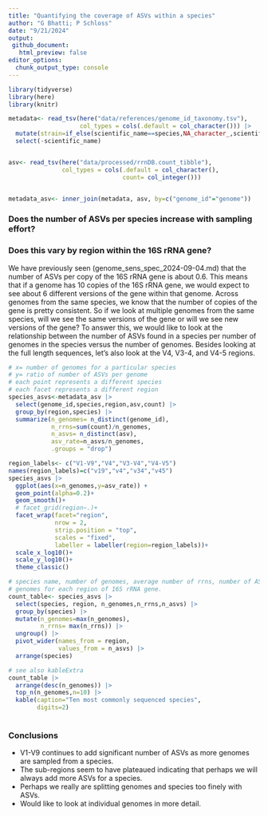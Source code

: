 ```yaml
---
title: "Quantifying the coverage of ASVs within a species"
author: "G Bhatti; P Schloss"
date: "9/21/2024"
output:
 github_document:
   html_preview: false
editor_options: 
  chunk_output_type: console
---
```


```r
library(tidyverse)
library(here)
library(knitr)

metadata<- read_tsv(here("data/references/genome_id_taxonomy.tsv"),
                    col_types = cols(.default = col_character())) |> 
  mutate(strain=if_else(scientific_name==species,NA_character_,scientific_name)) |> 
  select(-scientific_name)


asv<- read_tsv(here("data/processed/rrnDB.count_tibble"),
               col_types = cols(.default = col_character(),
                                count= col_integer()))


metadata_asv<- inner_join(metadata, asv, by=c("genome_id"="genome"))
```

### Does the number of ASVs per species increase with sampling effort? 
### Does this vary by region within the 16S rRNA gene?

We have previously seen (genome_sens_spec_2024-09-04.md) that the number of ASVs 
per copy of the 16S rRNA gene is about 0.6. This means that if a genome has 10 
copies of the 16S rRNA gene, we would expect to see about 6 different versions 
of the gene within that genome. Across genomes from the same species, we know 
that the number of copies of the gene is pretty consistent. So if we look at
multiple genomes from the same species, will we see the same versions of the gene
or will we see new versions of the gene? To answer this, we would like to look at
the relationship between the number of ASVs found in a species per number of
genomes in the species versus the number of genomes. Besides looking at the full
length sequences, let's also look at the V4, V3-4, and V4-5 regions.

```r
# x= number of genomes for a particular species
# y= ratio of number of ASVs per genome
# each point represents a different species
# each facet represents a different region
species_asvs<-metadata_asv |> 
  select(genome_id,species,region,asv,count) |> 
  group_by(region,species) |> 
  summarize(n_genomes= n_distinct(genome_id),
            n_rrns=sum(count)/n_genomes,
            n_asvs= n_distinct(asv),
            asv_rate=n_asvs/n_genomes,
            .groups = "drop") 

region_labels<- c("V1-V9","V4","V3-V4","V4-V5")
names(region_labels)=c("v19","v4","v34","v45")
species_asvs |> 
  ggplot(aes(x=n_genomes,y=asv_rate)) +
  geom_point(alpha=0.2)+
  geom_smooth()+
  # facet_grid(region~.)+
  facet_wrap(facet="region",
             nrow = 2,
             strip.position = "top",
             scales = "fixed",
             labeller = labeller(region=region_labels))+
  scale_x_log10()+
  scale_y_log10()+
  theme_classic()
```

```r
# species name, number of genomes, average number of rrns, number of ASVs across
# genomes for each region of 16S rRNA gene.
count_table<- species_asvs |>   
  select(species, region, n_genomes,n_rrns,n_asvs) |> 
  group_by(species) |> 
  mutate(n_genomes=max(n_genomes),
         n_rrns= max(n_rrns)) |> 
  ungroup() |> 
  pivot_wider(names_from = region,
              values_from = n_asvs) |> 
  arrange(species) 

# see also kableExtra
count_table |> 
  arrange(desc(n_genomes)) |> 
  top_n(n_genomes,n=10) |> 
  kable(caption="Ten most commonly sequenced species",
        digits=2)
  

```

### Conclusions

* V1-V9 continues to add significant number of ASVs as more genomes are sampled
from a species.
* The sub-regions seem to have plateaued indicating that perhaps we will always
add more ASVs for a species.
* Perhaps we really are splitting genomes and species too finely with ASVs.
* Would like to look at individual genomes in more detail.
